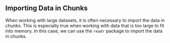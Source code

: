 ## Importing Data in Chunks

When working with large datasets, it is often necessary to import the data in chunks. This is especially true when working with data that is too large to fit into memory. In this case, we can use the `readr` package to import the data in chunks.




